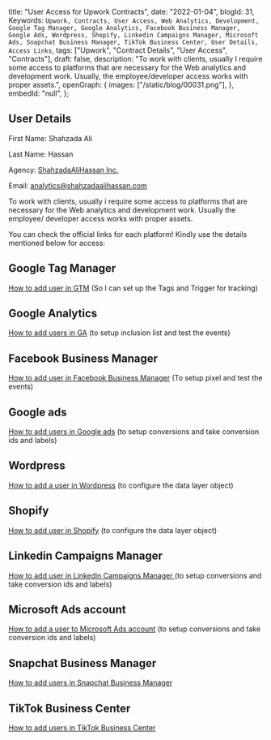  title: "User Access for Upwork Contracts",
 date: "2022-01-04",
 blogId: 31,
 Keywords: `Upwork, Contracts, User Access, Web Analytics, Development, Google Tag Manager, Google Analytics, Facebook Business Manager, Google Ads, Wordpress, Shopify, Linkedin Campaigns Manager, Microsoft Ads, Snapchat Business Manager, TikTok Business Center, User Details, Access Links`,
 tags: ["Upwork", "Contract Details", "User Access", "Contracts"],
 draft: false,
 description:
  "To work with clients, usually I require some access to platforms that are necessary for the Web analytics and development work. Usually, the employee/developer access works with proper assets.",
 openGraph: {
  images: ["/static/blog/00031.png"],
 },
 embedId: "null",
};

<BlogHeader metadata={metadata} />

## User Details

First Name: Shahzada Ali

Last Name: Hassan

Agency: [ShahzadaAliHassan Inc.](https://www.upwork.com/ag/shahzadaalihassan/)

Email: analytics@shahzadaalihassan.com

To work with clients, usually i require some access to platforms that are necessary for the Web analytics and development work. Usually the employee/ developer access works with proper assets.

You can check the official links for each platform! Kindly use the details mentioned below for access:

## Google Tag Manager

[How to add user in GTM](https://support.google.com/tagmanager/answer/6107011) (So I can set up the Tags and Trigger for tracking)

## Google Analytics

[How to add users in GA](https://support.google.com/analytics/answer/1009702) (to setup inclusion list and test the events)

## Facebook Business Manager

[How to add user in Facebook Business Manager](https://web.facebook.com/business/help/2169003770027706) (To setup pixel and test the events)

## Google ads

[How to add users in Google ads](https://support.google.com/admanager/answer/3059181) (to setup conversions and take conversion ids and labels)

## Wordpress

[How to add a user in Wordpress](https://yoast.com/help/how-do-i-add-a-new-admin-user/) (to configure the data layer object)

## Shopify

[How to add user in Shopify](https://help.shopify.com/en/manual/shopify-plus/users/user-access) (to configure the data layer object)

## Linkedin Campaigns Manager

[How to add user in Linkedin Campaigns Manager ](https://www.linkedin.com/help/lms/answer/a417905/add-edit-and-remove-user-permissions-on-advertising-accounts?lang=en) (to setup conversions and take conversion ids and labels)

## Microsoft Ads account

[How to add a user to Microsoft Ads account](https://help.ads.microsoft.com/#apex/3/en/52037/3) (to setup conversions and take conversion ids and labels)

## Snapchat Business Manager

[How to add users in Snapchat Business Manager](https://businesshelp.snapchat.com/s/article/manage-members)

## TikTok Business Center

[How to add users in TikTok Business Center](https://ads.tiktok.com/help/mobile/article?aid=12790)
